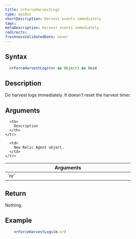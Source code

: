 ```yaml
---
title: nrForceHarvestLogs
type: apiDoc
shortDescription: Harvest events immediately
tags:
metaDescription: Harvest events immediately
redirects:
freshnessValidatedDate: never
---
```


## Syntax

```js
  nrForceHarvestLogs(nr as Object) as Void
```

## Description

Do harvest logs immediately. It doesn't reset the harvest timer.

## Arguments

<table>
  <thead>
    <tr>
      <th width="25%">
        Arguments
      </th>

      <th>
        Description
      </th>
    </tr>
  </thead>

  <tbody>
    <tr>
      <td>
        `nr`
      </td>

      <td>
        New Relic Agent object.
      </td>
    </tr>
  </tbody>
</table>
	
## Return

Nothing.
	
## Example

```js
  	nrForceHarvestLogs(m.nr)
```